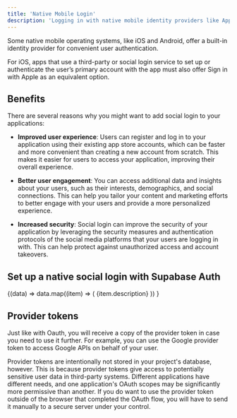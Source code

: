```yaml
---
title: 'Native Mobile Login'
description: 'Logging in with native mobile identity providers like Apple & Google.'
---
```


Some native mobile operating systems, like iOS and Android, offer a built-in identity provider for convenient user authentication.

For iOS, apps that use a third-party or social login service to set up or authenticate the user’s primary account with the app must also offer Sign in with Apple as an equivalent option.

## Benefits

There are several reasons why you might want to add social login to your applications:

- **Improved user experience**: Users can register and log in to your application using their existing app store accounts, which can be faster and more convenient than creating a new account from scratch. This makes it easier for users to access your application, improving their overall experience.

- **Better user engagement**: You can access additional data and insights about your users, such as their interests, demographics, and social connections. This can help you tailor your content and marketing efforts to better engage with your users and provide a more personalized experience.

- **Increased security**: Social login can improve the security of your application by leveraging the security measures and authentication protocols of the social media platforms that your users are logging in with. This can help protect against unauthorized access and account takeovers.

## Set up a native social login with Supabase Auth

<div className="grid grid-cols-12 xs:gap-x-10 gap-y-10 not-prose py-8">
  <NavData data="nativeMobileLoginItems">
    {(data) =>
      data.map((item) => (
        <Link
          href={`${item.url}`}
          key={item.name}
          passHref
          className="col-span-12 xs:col-span-6 lg:col-span-4 xl:col-span-3"
        >
          <IconPanel
            title={item.name}
            span="col-span-6"
            icon={item.icon}
            isDarkMode={item.isDarkMode}
            hasLightIcon={item.hasLightIcon}
          >
            {item.description}
          </IconPanel>
        </Link>
      ))
    }
  </NavData>
</div>

## Provider tokens

Just like with Oauth, you will receive a copy of the provider token in case you need to use it further. For example, you can use the Google provider token to access Google APIs on behalf of your user.

Provider tokens are intentionally not stored in your project's database, however. This is because provider tokens give access to potentially sensitive user data in third-party systems. Different applications have different needs, and one application's OAuth scopes may be significantly more permissive than another. If you do want to use the provider token outside of the browser that completed the OAuth flow, you will have to send it manually to a secure server under your control.
